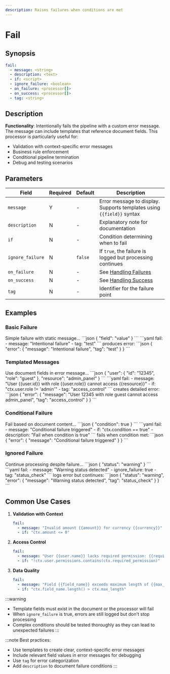 ```yaml
---
description: Raises failures when conditions are met
---
```


# Fail

## Synopsis

```yaml {2}
fail:
  - message: <string>
  - description: <text>
  - if: <script>
  - ignore_failure: <boolean>
  - on_failure: <processor[]>
  - on_success: <processor[]>
  - tag: <string>
```

## Description

**Functionality**: Intentionally fails the pipeline with a custom error message. The message can include templates that reference document fields. This processor is particularly useful for:
- Validation with context-specific error messages
- Business rule enforcement
- Conditional pipeline termination
- Debug and testing scenarios

## Parameters

|Field|Required|Default|Description|
|---|---|---|---|
|`message`|Y|-|Error message to display. Supports templates using `{{field}}` syntax|
|`description`|N|-|Explanatory note for documentation|
|`if`|N|-|Condition determining when to fail|
|`ignore_failure`|N|`false`|If `true`, the failure is logged but processing continues|
|`on_failure`|N|-|See [Handling Failures](../handling-failures.mdx)|
|`on_success`|N|-|See [Handling Success](../handling-success.mdx)|
|`tag`|N|-|Identifier for the failure point|

## Examples

### Basic Failure

<ExampleGrid>
  <CommentCol>
    Simple failure with static message...
  </CommentCol>
  <CodeCol>
    ```json
    {
      "field": "value"
    }
    ```
    ```yaml
    fail:
      - message: "Intentional failure"
      - tag: "test"
    ```
  </CodeCol>
  <CommentCol>
    produces error:
  </CommentCol>
  <CodeCol>
    ```json
    {
      "error": {
        "message": "Intentional failure",
        "tag": "test"
      }
    }
    ```
  </CodeCol>
</ExampleGrid>

### Templated Messages

<ExampleGrid>
  <CommentCol>
    Use document fields in error message...
  </CommentCol>
  <CodeCol>
    ```json
    {
      "user": {
        "id": "12345",
        "role": "guest"
      },
      "resource": "admin_panel"
    }
    ```
    ```yaml
    fail:
      - message: "User {{user.id}} with role {{user.role}} cannot access {{resource}}"
      - if: "ctx.user.role != 'admin'"
      - tag: "access_control"
    ```
  </CodeCol>
  <CommentCol>
    creates detailed error:
  </CommentCol>
  <CodeCol>
    ```json
    {
      "error": {
        "message": "User 12345 with role guest cannot access admin_panel",
        "tag": "access_control"
      }
    }
    ```
  </CodeCol>
</ExampleGrid>

### Conditional Failure

<ExampleGrid>
  <CommentCol>
    Fail based on document content...
  </CommentCol>
  <CodeCol>
    ```json
    {
      "condition": true
    }
    ```
    ```yaml
    fail:
      - message: "Conditional failure triggered"
      - if: "ctx.condition == true"
      - description: "Fail when condition is true"
    ```
  </CodeCol>
  <CommentCol>
    fails when condition met:
  </CommentCol>
  <CodeCol>
    ```json
    {
      "error": {
        "message": "Conditional failure triggered"
      }
    }
    ```
  </CodeCol>
</ExampleGrid>

### Ignored Failure

<ExampleGrid>
  <CommentCol>
    Continue processing despite failure...
  </CommentCol>
  <CodeCol>
    ```json
    {
      "status": "warning"
    }
    ```
    ```yaml
    fail:
      - message: "Warning status detected"
      - ignore_failure: true
      - tag: "status_check"
    ```
  </CodeCol>
  <CommentCol>
    logs error but continues:
  </CommentCol>
  <CodeCol>
    ```json
    {
      "status": "warning",
      "error": {
        "message": "Warning status detected",
        "tag": "status_check"
      }
    }
    ```
  </CodeCol>
</ExampleGrid>

## Common Use Cases

1. **Validation with Context**
   ```yaml
   fail:
     - message: "Invalid amount {{amount}} for currency {{currency}}"
     - if: "ctx.amount <= 0"
   ```

2. **Access Control**
   ```yaml
   fail:
     - message: "User {{user.name}} lacks required permission: {{required_permission}}"
     - if: "!ctx.user.permissions.contains(ctx.required_permission)"
   ```

3. **Data Quality**
   ```yaml
   fail:
     - message: "Field {{field_name}} exceeds maximum length of {{max_length}}"
     - if: "ctx.field_name.length() > ctx.max_length"
   ```

:::warning
- Template fields must exist in the document or the processor will fail
- When `ignore_failure` is true, errors are still logged but don't stop processing
- Complex conditions should be tested thoroughly as they can lead to unexpected failures
:::

:::note
Best practices:
- Use templates to create clear, context-specific error messages
- Include relevant field values in error messages for debugging
- Use `tag` for error categorization
- Add `description` to document failure conditions
:::